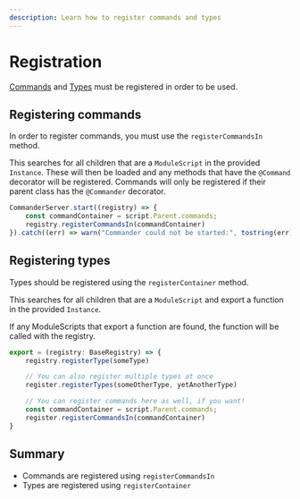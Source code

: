 ```yaml
---
description: Learn how to register commands and types
---
```


# Registration

[Commands](commands.mdx) and [Types](types.mdx) must be registered in order to be used.

## Registering commands

In order to register commands, you must use the `registerCommandsIn` method.

This searches for all children that are a `ModuleScript` in the provided `Instance`. These will then be
loaded and any methods that have the `@Command` decorator will be registered. Commands will only be registered
if their parent class has the `@Commander` decorator.

```ts showLineNumbers
CommanderServer.start((registry) => {
    const commandContainer = script.Parent.commands;
    registry.registerCommandsIn(commandContainer)
}).catch((err) => warn("Commander could not be started:", tostring(err)));
```

## Registering types

Types should be registered using the `registerContainer` method.

This searches for all children that are a `ModuleScript` and export a function in the provided `Instance`.

If any ModuleScripts that export a function are found, the function will be called with the registry.

```ts showLineNumbers
export = (registry: BaseRegistry) => {
    registry.registerType(someType)

    // You can also register multiple types at once
    register.registerTypes(someOtherType, yetAnotherType)

    // You can register commands here as well, if you want!
    const commandContainer = script.Parent.commands;
    register.registerCommandsIn(commandContainer)
}
```

## Summary

- Commands are registered using `registerCommandsIn`
- Types are registered using `registerContainer`